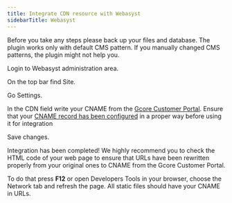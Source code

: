 ---
title: Integrate CDN resource with Webasyst
sidebarTitle: Webasyst
---

Before you take any steps please back up your files and database. The plugin works only with default CMS pattern. If you manually changed CMS patterns, the plugin might not help you.

Login to Webasyst administration area.

On the top bar find Site.

Go Settings.

In the CDN field write your CNAME from the [Gcore Customer Portal](https://accounts.gcore.com/reports/dashboard). Ensure that your [CNAME record has been configured](/cdn/cdn-resource-options/general/create-and-set-a-custom-domain-for-the-content-delivery-via-cdn) in a proper way before using it for integration

Save changes.

Integration has been completed! We highly recommend you to check the HTML code of your web page to ensure that URLs have been rewritten properly from your original ones to CNAME from the Gcore Customer Portal.

To do that press **F12** or open Developers Tools in your browser, choose the Network tab and refresh the page. All static files should have your CNAME in URLs.